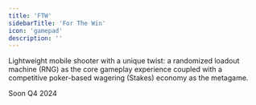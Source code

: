 ```yaml
---
title: 'FTW'
sidebarTitle: 'For The Win'
icon: 'gamepad'
description: ''
---
```

Lightweight mobile shooter with a unique twist: a randomized loadout machine (RNG) as the core gameplay experience coupled with a competitive poker-based wagering (Stakes) economy as the metagame.


<CardGroup cols={3}>
  <Card title="Game Overview" icon="joystick" href="overview-ftw">
  <Card title="Gameplay" icon="crown" href="gameplay">
  </Card>
    <Card title="Tournaments" href="tournaments">
  </Card>
</CardGroup>

<CardGroup cols={3}>
    <Card title="Onchain Clans" icon="circle-plus" href="clans">
    Soon Q4 2024
  </Card>
   <Card title="Custom Lobbies" icon="bullseye-arrow" href="custom-lobbies">
  </Card>
    <Card title="Wagering" icon="bullseye-arrow" href="wagering">
  </Card>
</CardGroup>